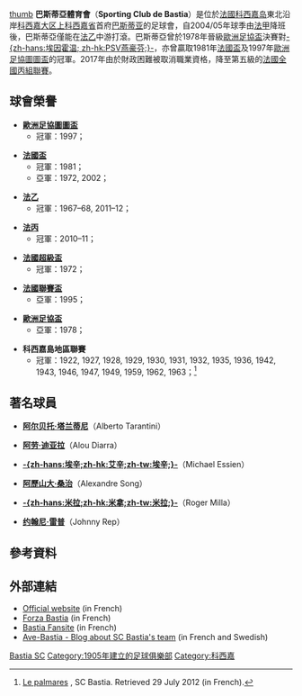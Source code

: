 {{noteTA|G1=足球|G2=歐洲足總
|1=zh:巴斯蒂亞; zh-tw:巴斯提亞; zh-hans:巴斯蒂亚;zh-hk:巴斯蒂亞;
}}
{{Football club infobox
| clubname   = 巴斯蒂亞<br />''Bastia''
| image      = [[檔案:SC_Bastia_(shield).png|180px]]
| fullname   = Sporting Club de Bastia
| nickname   = ''Les Bleus''
| founded    = 1905年
| ground     = [[阿曼德·塞薩里球場|阿曼德·塞薩里球場]]<br />（Stade Armand Cesari）
| city       = [[巴斯蒂亚|巴斯蒂亚]]
| capacity   = 16,480
| chairman   = Pierre-Marie Geronimi
| manager    = François Ciccolini
| league     = [[法國足球乙級聯賽|法國足球乙級聯賽]]
| season     = 2021–22
| position   = 法乙，第 12 位
| website    = http://www.sc-bastia.net/ 
|pattern_la1 =_scbastia1516h
|pattern_b1 =_scbastia1516h
|pattern_ra1 =_scbastia1516h
|pattern_sh1 =_scbastia1516h
|pattern_so1 =_scbastia1516h
|leftarm1 =
|body1 =
|rightarm1 =
|shorts1 =
|socks1 =
|pattern_la2 =_scbastia1516a
|pattern_b2  =_scbastia1516a
|pattern_ra2 =_scbastia1516a
|pattern_sh2 =_scbastia1516a
|pattern_so2 =_scbastia1516a
|leftarm2    =
|body2       =
|rightarm2   =
|shorts2     =
|socks2      =
|pattern_la3 =_scbastia1516t
|pattern_b3  =_scbastia1516t
|pattern_ra3 =_scbastia1516t
|pattern_sh3 =_scbastia1516t
|pattern_so3 =_scbastia1516t
|leftarm3    = 
|body3       = 
|rightarm3   = 
|shorts3     = 
|socks3      = 
}}
[[檔案:SC_Bastia.svg|thumb]]
'''巴斯蒂亞體育會'''（'''Sporting Club de Bastia'''）是位於[[法國|法國]][[科西嘉岛|科西嘉岛]]東北沿岸[[科西嘉大区|科西嘉大区]][[上科西嘉省|上科西嘉省]]首府[[巴斯蒂亚|巴斯蒂亚]]的足球會，自2004/05年球季由[[法甲|法甲]]降班後，巴斯蒂亞僅能在[[法乙|法乙]]中游打滾。巴斯蒂亞曾於1978年晉級[[歐洲足協盃|歐洲足協盃]]決賽對[[PSV燕豪芬|-{zh-hans:埃因霍温; zh-hk:PSV燕豪芬;}-]]，亦曾贏取1981年[[法國盃|法國盃]]及1997年[[歐洲足協圖圖盃|歐洲足協圖圖盃]]的冠軍。2017年由於財政困難被取消職業資格，降至第五級的[[法國全國丙組聯賽|法國全國丙組聯賽]]。

== 球會榮譽 ==
*'''[[歐洲足協圖圖盃|歐洲足協圖圖盃]]'''
** 冠軍：1997；

*'''[[法國盃|法國盃]]'''
** 冠軍：1981；
** 亞軍：1972, 2002；

*'''[[法乙|法乙]]'''
** 冠軍：1967–68, 2011–12；

*'''[[法丙|法丙]]'''
** 冠軍：2010–11；

*'''[[法國超級盃|法國超級盃]]'''
** 冠軍：1972；

*'''[[法國聯賽盃|法國聯賽盃]]'''
** 亞軍：1995；

*'''[[歐洲足協盃|歐洲足協盃]]'''
** 亞軍：1978；

*'''科西嘉島地區聯賽'''
** 冠軍：1922, 1927, 1928, 1929, 1930, 1931, 1932, 1935, 1936, 1942, 1943, 1946, 1947, 1949, 1959, 1962, 1963；<ref name="bastia honours">[http://www.sc-bastia.net/v4/?page_id=1023 Le palmares] {{Wayback|url=http://www.sc-bastia.net/v4/?page_id=1023 |date=20141007180706 }}, SC Bastia. Retrieved 29 July 2012 (in French).</ref>

==著名球員==
*{{flagicon|ARG}} '''[[阿尔贝托·塔兰蒂尼|阿尔贝托·塔兰蒂尼]]'''（Alberto Tarantini）
*{{flagicon|FRA}} '''[[阿劳·迪亚拉|阿劳·迪亚拉]]'''（Alou Diarra）
*{{flagicon|GHA}} '''[[迈克尔·埃辛|-{zh-hans:埃辛;zh-hk:艾辛;zh-tw:埃辛;}-]]'''（Michael Essien）
*{{flagicon|CMR}} '''[[阿歷山大·桑治|阿歷山大·桑治]]'''（Alexandre Song）
*{{flagicon|CMR}} '''[[羅傑·米拉|-{zh-hans:米拉;zh-hk:米拿;zh-tw:米拉;}-]]'''（Roger Milla）
*{{flagicon|NED}} '''[[约翰尼·雷普|约翰尼·雷普]]'''（Johnny Rep）

==參考資料==
{{reflist}}

==外部連結==
*[https://web.archive.org/web/20120702032810/http://www.sc-bastia.com/ Official website] (in French)
*[http://www.forzabastia.com/ Forza Bastia] {{Wayback|url=http://www.forzabastia.com/ |date=20110224034418 }} (in French)
*[http://ultrasbastiacci.online.fr/ Bastia Fansite] {{Wayback|url=http://ultrasbastiacci.online.fr/ |date=20100308065555 }} (in French)
*[https://web.archive.org/web/20081119121730/http://avebastia.free.fr/blog/ Ave-Bastia - Blog about SC Bastia's team ] (in French and Swedish)

{{欧洲足联国际托托杯冠军}}
{{法国足球乙级联赛参赛球队}}
{{法國甲組足球聯賽參賽球隊}}

[[Category:法國足球俱樂部|Bastia SC]]
[[Category:1905年建立的足球俱樂部|Category:1905年建立的足球俱樂部]]
[[Category:科西嘉|Category:科西嘉]]